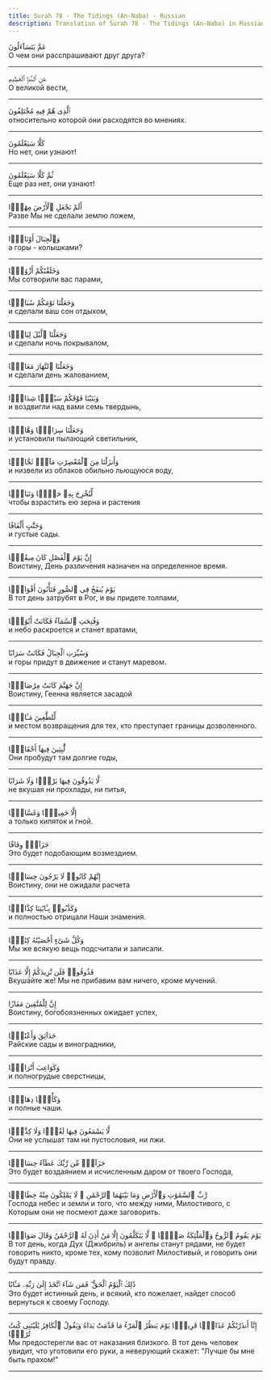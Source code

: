 ```yaml
---
title: Surah 78 - The Tidings (An-Naba) - Russian
description: Translation of Surah 78 - The Tidings (An-Naba) in Russian
---
```





<Aside type="quran" title="1">
عَمَّ يَتَسَآءَلُونَ
</Aside>

<Aside type="reference" title="1">
О чем они расспрашивают друг друга?
</Aside>

---

<Aside type="quran" title="2">
عَنِ ٱلنَّبَإِ ٱلْعَظِيمِ
</Aside>

<Aside type="reference" title="2">
О великой вести,
</Aside>

---

<Aside type="quran" title="3">
ٱلَّذِى هُمْ فِيهِ مُخْتَلِفُونَ
</Aside>

<Aside type="reference" title="3">
относительно которой они расходятся во мнениях.
</Aside>

---

<Aside type="quran" title="4">
كَلَّا سَيَعْلَمُونَ
</Aside>

<Aside type="reference" title="4">
Но нет, они узнают!
</Aside>

---

<Aside type="quran" title="5">
ثُمَّ كَلَّا سَيَعْلَمُونَ
</Aside>

<Aside type="reference" title="5">
Еще раз нет, они узнают!
</Aside>

---

<Aside type="quran" title="6">
أَلَمْ نَجْعَلِ ٱلْأَرْضَ مِهَٰدًۭا
</Aside>

<Aside type="reference" title="6">
Разве Мы не сделали землю ложем,
</Aside>

---

<Aside type="quran" title="7">
وَٱلْجِبَالَ أَوْتَادًۭا
</Aside>

<Aside type="reference" title="7">
а горы - колышками?
</Aside>

---

<Aside type="quran" title="8">
وَخَلَقْنَٰكُمْ أَزْوَٰجًۭا
</Aside>

<Aside type="reference" title="8">
Мы сотворили вас парами,
</Aside>

---

<Aside type="quran" title="9">
وَجَعَلْنَا نَوْمَكُمْ سُبَاتًۭا
</Aside>

<Aside type="reference" title="9">
и сделали ваш сон отдыхом,
</Aside>

---

<Aside type="quran" title="10">
وَجَعَلْنَا ٱلَّيْلَ لِبَاسًۭا
</Aside>

<Aside type="reference" title="10">
и сделали ночь покрывалом,
</Aside>

---

<Aside type="quran" title="11">
وَجَعَلْنَا ٱلنَّهَارَ مَعَاشًۭا
</Aside>

<Aside type="reference" title="11">
и сделали день жалованием,
</Aside>

---

<Aside type="quran" title="12">
وَبَنَيْنَا فَوْقَكُمْ سَبْعًۭا شِدَادًۭا
</Aside>

<Aside type="reference" title="12">
и воздвигли над вами семь твердынь,
</Aside>

---

<Aside type="quran" title="13">
وَجَعَلْنَا سِرَاجًۭا وَهَّاجًۭا
</Aside>

<Aside type="reference" title="13">
и установили пылающий светильник,
</Aside>

---

<Aside type="quran" title="14">
وَأَنزَلْنَا مِنَ ٱلْمُعْصِرَٰتِ مَآءًۭ ثَجَّاجًۭا
</Aside>

<Aside type="reference" title="14">
и низвели из облаков обильно льющуюся воду,
</Aside>

---

<Aside type="quran" title="15">
لِّنُخْرِجَ بِهِۦ حَبًّۭا وَنَبَاتًۭا
</Aside>

<Aside type="reference" title="15">
чтобы взрастить ею зерна и растения
</Aside>

---

<Aside type="quran" title="16">
وَجَنَّٰتٍ أَلْفَافًا
</Aside>

<Aside type="reference" title="16">
и густые сады.
</Aside>

---

<Aside type="quran" title="17">
إِنَّ يَوْمَ ٱلْفَصْلِ كَانَ مِيقَٰتًۭا
</Aside>

<Aside type="reference" title="17">
Воистину, День различения назначен на определенное время.
</Aside>

---

<Aside type="quran" title="18">
يَوْمَ يُنفَخُ فِى ٱلصُّورِ فَتَأْتُونَ أَفْوَاجًۭا
</Aside>

<Aside type="reference" title="18">
В тот день затрубят в Рог, и вы придете толпами,
</Aside>

---

<Aside type="quran" title="19">
وَفُتِحَتِ ٱلسَّمَآءُ فَكَانَتْ أَبْوَٰبًۭا
</Aside>

<Aside type="reference" title="19">
и небо раскроется и станет вратами,
</Aside>

---

<Aside type="quran" title="20">
وَسُيِّرَتِ ٱلْجِبَالُ فَكَانَتْ سَرَابًا
</Aside>

<Aside type="reference" title="20">
и горы придут в движение и станут маревом.
</Aside>

---

<Aside type="quran" title="21">
إِنَّ جَهَنَّمَ كَانَتْ مِرْصَادًۭا
</Aside>

<Aside type="reference" title="21">
Воистину, Геенна является засадой
</Aside>

---

<Aside type="quran" title="22">
لِّلطَّٰغِينَ مَـَٔابًۭا
</Aside>

<Aside type="reference" title="22">
и местом возвращения для тех, кто преступает границы дозволенного.
</Aside>

---

<Aside type="quran" title="23">
لَّٰبِثِينَ فِيهَآ أَحْقَابًۭا
</Aside>

<Aside type="reference" title="23">
Они пробудут там долгие годы,
</Aside>

---

<Aside type="quran" title="24">
لَّا يَذُوقُونَ فِيهَا بَرْدًۭا وَلَا شَرَابًا
</Aside>

<Aside type="reference" title="24">
не вкушая ни прохлады, ни питья,
</Aside>

---

<Aside type="quran" title="25">
إِلَّا حَمِيمًۭا وَغَسَّاقًۭا
</Aside>

<Aside type="reference" title="25">
а только кипяток и гной.
</Aside>

---

<Aside type="quran" title="26">
جَزَآءًۭ وِفَاقًا
</Aside>

<Aside type="reference" title="26">
Это будет подобающим возмездием.
</Aside>

---

<Aside type="quran" title="27">
إِنَّهُمْ كَانُوا۟ لَا يَرْجُونَ حِسَابًۭا
</Aside>

<Aside type="reference" title="27">
Воистину, они не ожидали расчета
</Aside>

---

<Aside type="quran" title="28">
وَكَذَّبُوا۟ بِـَٔايَٰتِنَا كِذَّابًۭا
</Aside>

<Aside type="reference" title="28">
и полностью отрицали Наши знамения.
</Aside>

---

<Aside type="quran" title="29">
وَكُلَّ شَىْءٍ أَحْصَيْنَٰهُ كِتَٰبًۭا
</Aside>

<Aside type="reference" title="29">
Мы же всякую вещь подсчитали и записали.
</Aside>

---

<Aside type="quran" title="30">
فَذُوقُوا۟ فَلَن نَّزِيدَكُمْ إِلَّا عَذَابًا
</Aside>

<Aside type="reference" title="30">
Вкушайте же! Мы не прибавим вам ничего, кроме мучений.
</Aside>

---

<Aside type="quran" title="31">
إِنَّ لِلْمُتَّقِينَ مَفَازًا
</Aside>

<Aside type="reference" title="31">
Воистину, богобоязненных ожидает успех,
</Aside>

---

<Aside type="quran" title="32">
حَدَآئِقَ وَأَعْنَٰبًۭا
</Aside>

<Aside type="reference" title="32">
Райские сады и виноградники,
</Aside>

---

<Aside type="quran" title="33">
وَكَوَاعِبَ أَتْرَابًۭا
</Aside>

<Aside type="reference" title="33">
и полногрудые сверстницы,
</Aside>

---

<Aside type="quran" title="34">
وَكَأْسًۭا دِهَاقًۭا
</Aside>

<Aside type="reference" title="34">
и полные чаши.
</Aside>

---

<Aside type="quran" title="35">
لَّا يَسْمَعُونَ فِيهَا لَغْوًۭا وَلَا كِذَّٰبًۭا
</Aside>

<Aside type="reference" title="35">
Они не услышат там ни пустословия, ни лжи.
</Aside>

---

<Aside type="quran" title="36">
جَزَآءًۭ مِّن رَّبِّكَ عَطَآءً حِسَابًۭا
</Aside>

<Aside type="reference" title="36">
Это будет воздаянием и исчисленным даром от твоего Господа,
</Aside>

---

<Aside type="quran" title="37">
رَّبِّ ٱلسَّمَٰوَٰتِ وَٱلْأَرْضِ وَمَا بَيْنَهُمَا ٱلرَّحْمَٰنِ ۖ لَا يَمْلِكُونَ مِنْهُ خِطَابًۭا
</Aside>

<Aside type="reference" title="37">
Господа небес и земли и того, что между ними, Милостивого, с Которым они не посмеют даже заговорить.
</Aside>

---

<Aside type="quran" title="38">
يَوْمَ يَقُومُ ٱلرُّوحُ وَٱلْمَلَٰٓئِكَةُ صَفًّۭا ۖ لَّا يَتَكَلَّمُونَ إِلَّا مَنْ أَذِنَ لَهُ ٱلرَّحْمَٰنُ وَقَالَ صَوَابًۭا
</Aside>

<Aside type="reference" title="38">
В тот день, когда Дух (Джибриль) и ангелы станут рядами, не будет говорить никто, кроме тех, кому позволит Милостивый, и говорить они будут правду.
</Aside>

---

<Aside type="quran" title="39">
ذَٰلِكَ ٱلْيَوْمُ ٱلْحَقُّ ۖ فَمَن شَآءَ ٱتَّخَذَ إِلَىٰ رَبِّهِۦ مَـَٔابًا
</Aside>

<Aside type="reference" title="39">
Это будет истинный день, и всякий, кто пожелает, найдет способ вернуться к своему Господу.
</Aside>

---

<Aside type="quran" title="40">
إِنَّآ أَنذَرْنَٰكُمْ عَذَابًۭا قَرِيبًۭا يَوْمَ يَنظُرُ ٱلْمَرْءُ مَا قَدَّمَتْ يَدَاهُ وَيَقُولُ ٱلْكَافِرُ يَٰلَيْتَنِى كُنتُ تُرَٰبًۢا
</Aside>

<Aside type="reference" title="40">
Мы предостерегли вас от наказания близкого. В тот день человек увидит, что уготовили его руки, а неверующий скажет: "Лучше бы мне быть прахом!"
</Aside>

---
